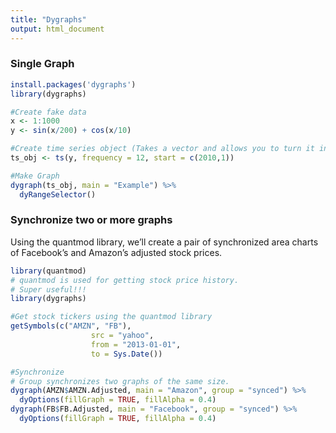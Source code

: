 ```yaml
---
title: "Dygraphs"
output: html_document
---
```


### Single Graph

```r
install.packages('dygraphs')
library(dygraphs)

#Create fake data
x <- 1:1000
y <- sin(x/200) + cos(x/10)

#Create time series object (Takes a vector and allows you to turn it into time series of a certain increment. I've used before!)
ts_obj <- ts(y, frequency = 12, start = c(2010,1))

#Make Graph
dygraph(ts_obj, main = "Example") %>% 
  dyRangeSelector()

```


### Synchronize two or more graphs 

Using the quantmod library, we'll create a pair of synchronized area charts of Facebook's and Amazon's adjusted stock prices.
```r
library(quantmod)
# quantmod is used for getting stock price history. 
# Super useful!!!
library(dygraphs)

#Get stock tickers using the quantmod library
getSymbols(c("AMZN", "FB"), 
                  src = "yahoo", 
                  from = "2013-01-01",
                  to = Sys.Date())

#Synchronize
# Group synchronizes two graphs of the same size. 
dygraph(AMZN$AMZN.Adjusted, main = "Amazon", group = "synced") %>%
  dyOptions(fillGraph = TRUE, fillAlpha = 0.4)
dygraph(FB$FB.Adjusted, main = "Facebook", group = "synced") %>%
  dyOptions(fillGraph = TRUE, fillAlpha = 0.4)
```